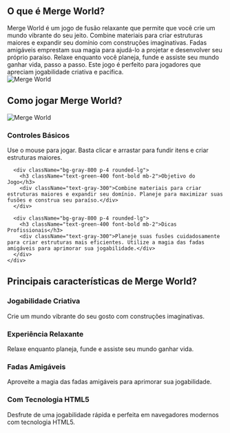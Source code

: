 ## O que é Merge World?
<div className="flex flex-col md:flex-row items-center gap-8">
  <div className="w-full md:w-1/2 text-xl">
    Merge World é um jogo de fusão relaxante que permite que você crie um mundo vibrante do seu jeito. Combine materiais para criar estruturas maiores e expandir seu domínio com construções imaginativas. Fadas amigáveis ​​emprestam sua magia para ajudá-lo a projetar e desenvolver seu próprio paraíso. Relaxe enquanto você planeja, funde e assiste seu mundo ganhar vida, passo a passo. Este jogo é perfeito para jogadores que apreciam jogabilidade criativa e pacífica.
  </div>
  <div className="w-full md:w-1/2 flex justify-center items-center">
    <img 
      src="/game_screenshot.webp" 
      alt="Merge World" 
      className="w-4/5 h-auto"
    />
  </div>
</div>

## Como jogar Merge World?

<div className="flex flex-col md:flex-row items-center gap-8">
  <div className="w-full md:w-1/2">
    <img 
      src="/game_screenshot.webp" 
      alt="Merge World" 
      className="w-4/5 h-auto mx-auto"
    />
  </div>
  <div className="w-full md:w-1/2">
    <div className="grid grid-cols-1 gap-4 mt-0">
      <div className="bg-gray-800 p-4 rounded-lg">
        <h3 className="text-green-400 font-bold mb-2">Controles Básicos</h3>
        <div className="text-gray-300">
          Use o mouse para jogar. Basta clicar e arrastar para fundir itens e criar estruturas maiores.
        </div>
      </div>

      <div className="bg-gray-800 p-4 rounded-lg">
        <h3 className="text-green-400 font-bold mb-2">Objetivo do Jogo</h3>
        <div className="text-gray-300">Combine materiais para criar estruturas maiores e expandir seu domínio. Planeje para maximizar suas fusões e construa seu paraíso.</div>
      </div>

      <div className="bg-gray-800 p-4 rounded-lg">
        <h3 className="text-green-400 font-bold mb-2">Dicas Profissionais</h3>
        <div className="text-gray-300">Planeje suas fusões cuidadosamente para criar estruturas mais eficientes. Utilize a magia das fadas amigáveis ​​para aprimorar sua jogabilidade.</div>
      </div>
    </div>
  </div>
</div>

## Principais características de Merge World?

<div className="grid grid-cols-1 md:grid-cols-2 gap-4">
  <div className="bg-gray-800 p-4 rounded-lg">
    <h3 className="text-green-400 font-bold mb-2">Jogabilidade Criativa</h3>
    <div className="text-gray-300">Crie um mundo vibrante do seu gosto com construções imaginativas.</div>
  </div>

  <div className="bg-gray-800 p-4 rounded-lg">
    <h3 className="text-green-400 font-bold mb-2">Experiência Relaxante</h3>
    <div className="text-gray-300">Relaxe enquanto planeja, funde e assiste seu mundo ganhar vida.</div>
  </div>

  <div className="bg-gray-800 p-4 rounded-lg">
    <h3 className="text-green-400 font-bold mb-2">Fadas Amigáveis</h3>
    <div className="text-gray-300">Aproveite a magia das fadas amigáveis ​​para aprimorar sua jogabilidade.</div>
  </div>

  <div className="bg-gray-800 p-4 rounded-lg">
    <h3 className="text-green-400 font-bold mb-2">Com Tecnologia HTML5</h3>
    <div className="text-gray-300">Desfrute de uma jogabilidade rápida e perfeita em navegadores modernos com tecnologia HTML5.</div>
  </div>
</div>